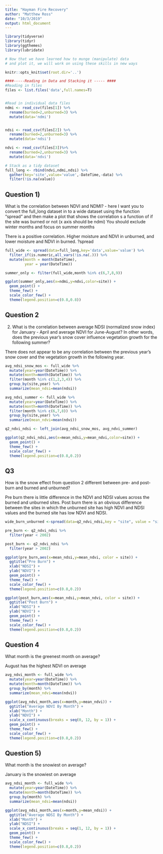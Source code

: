 ```yaml
---
title: "Hayman Fire Recovery"
author: "Matthew Ross"
date: "10/3/2019"
output: html_document
---
```


```r
library(tidyverse)
library(tidyr)
library(ggthemes)
library(lubridate)

# Now that we have learned how to munge (manipulate) data
# and plot it, we will work on using these skills in new ways

knitr::opts_knit$set(root.dir='..')
```


```r
####-----Reading in Data and Stacking it ----- ####
#Reading in files
files <- list.files('data',full.names=T)


#Read in individual data files
ndmi <- read_csv(files[1]) %>% 
  rename(burned=2,unburned=3) %>%
  mutate(data='ndmi')


ndsi <- read_csv(files[2]) %>% 
  rename(burned=2,unburned=3) %>%
  mutate(data='ndsi')

ndvi <- read_csv(files[3])%>% 
  rename(burned=2,unburned=3) %>%
  mutate(data='ndvi')

# Stack as a tidy dataset
full_long <- rbind(ndvi,ndmi,ndsi) %>%
  gather(key='site',value='value',-DateTime,-data) %>%
  filter(!is.na(value))


```




## Question 1) 

What is the correlation between NDVI and NDMI? - here I want you to
convert the full_long dataset in to a wide dataset using the 
function "spread" and then make a plot that shows the correlation s a
function of if the site was burned or not (x axis should be ndmi)
You should exclude winter months and focus on summer months

There is a positive correlation. Higher moisture and NDVI in unburned, and lower moisture and NDVI in burned.
?spread
```r
full_wide <- spread(data=full_long,key='data',value='value') %>%
  filter_if(is.numeric,all_vars(!is.na(.))) %>%
  mutate(month = month(DateTime),
         year = year(DateTime))

summer_only <- filter(full_wide,month %in% c(6,7,8,9))

ggplot(summer_only,aes(x=ndmi,y=ndvi,color=site)) + 
  geom_point() + 
  theme_few() + 
  scale_color_few() + 
  theme(legend.position=c(0.8,0.8))
```


## Question 2 

2) What is the correlation between average NDSI (normalized
 snow index) for January - April and average NDVI for June-August?
In other words, does the previous year's snow cover influence vegetation
 growth for the following summer?
 
There does not appear to be any correlation between the previous year's snow cover and the vegetation growth in the following year.
``` r
avg_ndsi_snow_mos <- full_wide %>%
  mutate(year=year(DateTime)) %>%
  mutate(month=month(DateTime)) %>%
  filter(month %in% c(1,2,3,4)) %>%
  group_by(site,year) %>%
  summarize(mean_ndsi=mean(ndsi))

avg_ndvi_summer <- full_wide %>%
  mutate(year=year(DateTime)) %>%
  mutate(month=month(DateTime)) %>%
  filter(month %in% c(6,7,8)) %>%
  group_by(site,year) %>%
  summarize(mean_ndvi=mean(ndvi))

q2_ndvi_ndsi <- left_join(avg_ndsi_snow_mos, avg_ndvi_summer)

ggplot(q2_ndvi_ndsi,aes(x=mean_ndsi,y=mean_ndvi,color=site)) + 
  geom_point() + 
  theme_few() + 
  scale_color_few() + 
  theme(legend.position=c(0.8,0.2))
```

## Q3

How is the snow effect from question 2 different between pre- and post-burn
and burned and unburned? 

Pre burn there is little difference in the NDVI and NDSI values across the
burned and unburned sites. Post burn there is an obvious difference between the
sites in which the unburned site has high NDVI and NDSI values and the burned site
has low NDVI and NDSI.

```r

wide_burn_unburned <-spread(data=q2_ndvi_ndsi,key = "site", value = "site")

pre_burn <- q2_ndvi_ndsi %>%
  filter(year < 2002)

post_burn <- q2_ndvi_ndsi %>%
  filter(year > 2002)

ggplot(pre_burn,aes(x=mean_ndsi,y=mean_ndvi, color = site)) + 
  ggtitle("Pre Burn") +
  xlab("NDSI") +
  ylab("NDVI") +
  geom_point() + 
  theme_few() + 
  scale_color_few() + 
  theme(legend.position=c(0.8,0.2))

ggplot(post_burn,aes(x=mean_ndsi,y=mean_ndvi, color = site)) + 
  ggtitle("Post Burn") +
  xlab("NDSI") +
  ylab("NDVI") +
  geom_point() + 
  theme_few() + 
  scale_color_few() + 
  theme(legend.position=c(0.8,0.2))

```

## Question 4

What month is the greenest month on average? 

August has the highest NDVI on average

``` r
avg_ndvi_month <- full_wide %>%
  mutate(year=year(DateTime)) %>%
  mutate(month=month(DateTime)) %>%
  group_by(month) %>%
  summarize(mean_ndvi=mean(ndvi))

ggplot(avg_ndvi_month,aes(x=month,y=mean_ndvi)) + 
  ggtitle("Average NDVI By Month") +
  xlab("Month") +
  ylab("NDVI") +
  scale_x_continuous(breaks = seq(0, 12, by = 1)) +
  geom_point() + 
  theme_few() + 
  scale_color_few() + 
  theme(legend.position=c(0.8,0.2))
```

## Question 5) 

What month is the snowiest on average?

January is the snowiest on average
``` r
avg_ndsi_month <- full_wide %>%
  mutate(year=year(DateTime)) %>%
  mutate(month=month(DateTime)) %>%
  group_by(month) %>%
  summarize(mean_ndsi=mean(ndsi))

ggplot(avg_ndsi_month,aes(x=month,y=mean_ndsi)) + 
  ggtitle("Average NDSI By Month") +
  xlab("Month") +
  ylab("NDSI") +
  scale_x_continuous(breaks = seq(1, 12, by = 1)) +
  geom_point() + 
  theme_few() + 
  scale_color_few() + 
  theme(legend.position=c(0.8,0.2))
```

